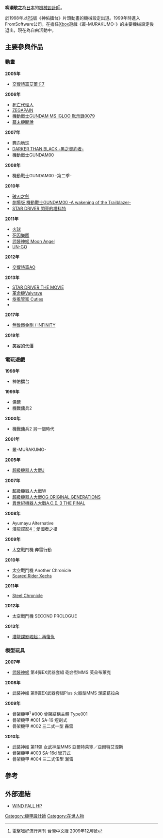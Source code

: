 {{japanese|japanese=柳瀬 敬之|kana=やなせ たかゆき|romaji=Yanase Takayuki}}
'''柳瀬敬之'''為[[日本|日本]]的[[機械設計師|機械設計師]]。

於1998年以[[PlayStation|PS]]版《神佑擂台》片頭動畫的機械設定出道。1999年時進入FromSoftware公司，在擔任[[Xbox|Xbox]]遊戲《叢-MURAKUMO-》的主要機械設定後退出，現在為自由活動中。

== 主要參與作品 ==
=== 動畫 ===
'''2005年'''
* [[交響詩篇艾蕾卡7|交響詩篇艾蕾卡7]]

'''2006年'''
* [[死亡代理人|死亡代理人]]
* [[ZEGAPAIN|ZEGAPAIN]]
* [[機動戰士GUNDAM_MS_IGLOO|機動戰士GUNDAM MS IGLOO 默示錄0079]]
* [[幕末機關說|幕末機關說]]

'''2007年'''
* [[奔向地球|奔向地球]]
* [[DARKER_THAN_BLACK|DARKER THAN BLACK -黑之契約者-]]
* [[機動戰士GUNDAM00|機動戰士GUNDAM00]]

'''2008年'''
* 機動戰士GUNDAM00 -第二季-

'''2010年'''
* [[破刃之劍|破刃之劍]]
* [[劇場版_機動戰士GUNDAM00_-A_wakening_of_the_Trailblazer-|劇場版 機動戰士GUNDAM00 -A wakening of the Trailblazer-]]
* [[STAR_DRIVER_閃亮的塔科特|STAR DRIVER 閃亮的塔科特]]

'''2011年'''
* [[火球_(動畫)|火球]]
* [[死囚樂園|死囚樂園]]
* [[武裝神姬|武裝神姬 Moon Angel]]
* [[UN-GO|UN-GO]]

'''2012年'''
* [[交響詩篇AO|交響詩篇AO]]

'''2013年'''
* [[STAR_DRIVER_閃亮的塔科特|STAR DRIVER THE MOVIE]]
* [[革命機Valvrave|革命機Valvrave]]
* [[旋風管家_(動畫)|旋風管家 Cuties]]
*

'''2017年'''
*[[無敵鐵金剛_/_INFINITY|無敵鐵金剛 / INFINITY]]

'''2019年'''
* [[笑容的代價|笑容的代價]]

=== 電玩遊戲 ===
'''1998年'''
* 神佑擂台

'''1999年'''
* 保鑣
* 機戰傭兵2

'''2000年'''
* 機戰傭兵2 另一個時代

'''2001年'''
* 叢-MURAKUMO-

'''2005年'''
* [[超級機器人大戰J|超級機器人大戰J]]

'''2007年'''
* [[超級機器人大戰W|超級機器人大戰W]]
* [[超級機器人大戰OG_ORIGINAL_GENERATIONS|超級機器人大戰OG ORIGINAL GENERATIONS]]
* [[異世紀機器人大戰系列#異世紀機器人大戰3_THE_FINAL|異世紀機器人大戰A.C.E. 3 THE FINAL]]

'''2008年'''
* Ayumayu Alternative
* [[潛龍諜影4：愛國者之槍|潛龍諜影4：愛國者之槍]]

'''2009年'''
* 太空戰鬥機 奔雷行動

'''2010年'''
* 太空戰鬥機 Another Chronicle
* [[Scared_Rider_Xechs|Scared Rider Xechs]]

'''2011年'''
* [[Steel_Chronicle|Steel Chronicle]]

'''2012年'''
* 太空戰鬥機 SECOND PROLOGUE

'''2013年'''
* [[潛龍諜影崛起：再復仇|潛龍諜影崛起：再復仇]]

=== 模型玩具 ===
'''2007年'''
* [[武裝神姬|武裝神姬]] 第4彈EX武器套組 砲台型MMS 芙朵布萊克

'''2008年'''
* 武裝神姬 第8彈EX武器套組Plus 火器型MMS 潔諾葛拉朵

'''2009年'''
* 骨架機甲<ref name="DHMT200912">電擊嗜好流行月刊 台灣中文版 2009年12月號</ref> #000 骨架結構主體 Type001
* 骨架機甲 #001 SA-16 短劍式
* 骨架機甲 #002 三二式一型 轟雷

'''2010年'''
* 武裝神姬 第11彈 女武神型MMS 亞爾特萊寧／亞爾特艾涅斯
* 骨架機甲 #003 SA-16d 彎刀式
* 骨架機甲 #004 三二式伍型 漸雷

== 參考 ==
{{Reflist}}

== 外部連結 ==
*{{ja}}[https://web.archive.org/web/20100722005647/http://members3.jcom.home.ne.jp/yanase02/ WIND FALL HP]

{{DEFAULTSORT:Yanase Takayuki}}
[[Category:機甲設計師|Category:機甲設計師]]
[[Category:在世人物|Category:在世人物]]